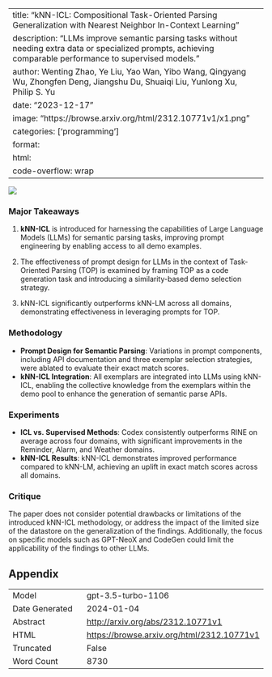 
---
title: "kNN-ICL: Compositional Task-Oriented Parsing Generalization with Nearest Neighbor In-Context Learning"
description: "LLMs improve semantic parsing tasks without needing extra data or specialized prompts, achieving comparable performance to supervised models."
author: Wenting Zhao, Ye Liu, Yao Wan, Yibo Wang, Qingyang Wu, Zhongfen Deng, Jiangshu Du, Shuaiqi Liu, Yunlong Xu, Philip S. Yu
date: "2023-12-17"
image: "https://browse.arxiv.org/html/2312.10771v1/x1.png"
categories: ['programming']
format:
  html:
    code-overflow: wrap
---

![](https://browse.arxiv.org/html/2312.10771v1/x1.png)

### Major Takeaways

1. **kNN-ICL** is introduced for harnessing the capabilities of Large Language Models (LLMs) for semantic parsing tasks, improving prompt engineering by enabling access to all demo examples.
  
2. The effectiveness of prompt design for LLMs in the context of Task-Oriented Parsing (TOP) is examined by framing TOP as a code generation task and introducing a similarity-based demo selection strategy.

3. kNN-ICL significantly outperforms kNN-LM across all domains, demonstrating effectiveness in leveraging prompts for TOP.

### Methodology
- **Prompt Design for Semantic Parsing**: Variations in prompt components, including API documentation and three exemplar selection strategies, were ablated to evaluate their exact match scores.
- **kNN-ICL Integration**: All exemplars are integrated into LLMs using kNN-ICL, enabling the collective knowledge from the exemplars within the demo pool to enhance the generation of semantic parse APIs.

### Experiments
- **ICL vs. Supervised Methods**: Codex consistently outperforms RINE on average across four domains, with significant improvements in the Reminder, Alarm, and Weather domains.
- **kNN-ICL Results**: kNN-ICL demonstrates improved performance compared to kNN-LM, achieving an uplift in exact match scores across all domains.

### Critique
The paper does not consider potential drawbacks or limitations of the introduced kNN-ICL methodology, or address the impact of the limited size of the datastore on the generalization of the findings. Additionally, the focus on specific models such as GPT-NeoX and CodeGen could limit the applicability of the findings to other LLMs.

## Appendix

|          |          |
|----------|----------|
| Model     | gpt-3.5-turbo-1106       |
| Date Generated     | 2024-01-04       |
| Abstract | [http://arxiv.org/abs/2312.10771v1](http://arxiv.org/abs/2312.10771v1)        |
| HTML     | [https://browse.arxiv.org/html/2312.10771v1](https://browse.arxiv.org/html/2312.10771v1)       |
| Truncated       | False       |
| Word Count       | 8730       |